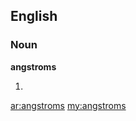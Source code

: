 ==English==

===Noun===
'''angstroms'''

# {{plural of|[[angstrom]]}}

[[ar:angstroms]]
[[my:angstroms]]